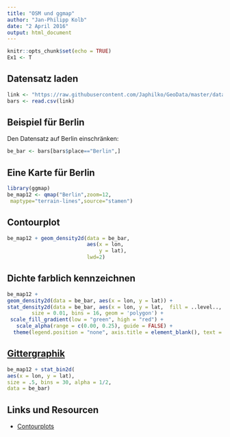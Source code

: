 ```yaml
---
title: "OSM und ggmap"
author: "Jan-Philipp Kolb"
date: "2 April 2016"
output: html_document
---
```


```r
knitr::opts_chunk$set(echo = TRUE)
Ex1 <- T
```

## Datensatz laden

```r
link <- "https://raw.githubusercontent.com/Japhilko/GeoData/master/data/Deutschland_bar.csv"
bars <- read.csv(link)
```


## Beispiel für Berlin

Den Datensatz auf Berlin einschränken:

```r
be_bar <- bars[bars$place=="Berlin",]
```

## Eine Karte für Berlin

```r
library(ggmap)
be_map12 <- qmap("Berlin",zoom=12,
 maptype="terrain-lines",source="stamen")
```


## Contourplot

```r
be_map12 + geom_density2d(data = be_bar, 
                          aes(x = lon, 
                              y = lat),
                          lwd=2)
```

## Dichte farblich kennzeichnen

```r
be_map12 +
geom_density2d(data = be_bar, aes(x = lon, y = lat)) +
stat_density2d(data = be_bar, aes(x = lon, y = lat,  fill = ..level.., alpha = ..level..),
        size = 0.01, bins = 16, geom = 'polygon') +
 scale_fill_gradient(low = "green", high = "red") +
   scale_alpha(range = c(0.00, 0.25), guide = FALSE) +
  theme(legend.position = "none", axis.title = element_blank(), text = element_text(size = 12))
```


## [Gittergraphik](http://www.r-bloggers.com/ggmap-interesting-toolbox-for-spatial-analysis/)



```r
be_map12 + stat_bin2d(
aes(x = lon, y = lat),
size = .5, bins = 30, alpha = 1/2,
data = be_bar)
```


## Links und Resourcen

- [Contourplots](http://www.r-bloggers.com/contour-and-density-layers-with-ggmap/)